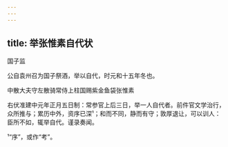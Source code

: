 ```yaml
---
---
---
```

title: 举张惟素自代状
---



国子监





公自袁州召为国子祭酒，举以自代，时元和十五年冬也。

中散大夫守左散骑常侍上柱国赐紫金鱼袋张惟素

右伏准建中元年正月五日制：常参官上后三日，举一人自代者。前件官文学治行，众所推与；累历中外，资序已深¹；和而不同，静而有守；敦厚退让，可以训人：臣所不如，辄举自代。谨录奏闻。

¹“序”，或作“考”。